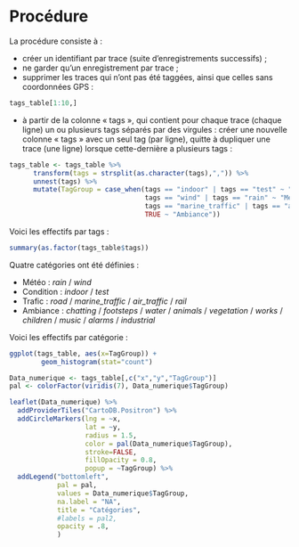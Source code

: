 # Procédure

La procédure consiste à :

  * créer un identifiant par trace (suite d'enregistrements successifs) ;
  * ne garder qu'un enregistrement par trace ;
  * supprimer les traces qui n'ont pas été taggées, ainsi que celles sans coordonnées GPS :
  
```r
tags_table[1:10,]
```
  
  * à partir de la colonne « tags », qui contient pour chaque trace (chaque ligne) un ou plusieurs tags séparés par des virgules : créer une nouvelle colonne « tags » avec un seul tag (par ligne), quitte à dupliquer une trace (une ligne) lorsque cette-dernière a plusieurs tags :
  
```r
tags_table <- tags_table %>%
      transform(tags = strsplit(as.character(tags),",")) %>%
      unnest(tags) %>%
      mutate(TagGroup = case_when(tags == "indoor" | tags == "test" ~ "Condition",
                                  tags == "wind" | tags == "rain" ~ "Meteo",
                                  tags == "marine_traffic" | tags == "air_traffic" | tags == "rail" | tags == "road" ~ "Trafic",
                                  TRUE ~ "Ambiance"))
```

Voici les effectifs par tags :

```r
summary(as.factor(tags_table$tags))
```

Quatre catégories ont été définies :

  * Météo : *rain* / *wind*
  * Condition : *indoor* / *test*
  * Trafic : *road* / *marine_traffic* / *air_traffic* / *rail*
  * Ambiance : *chatting* / *footsteps* / *water* / *animals* / *vegetation* / *works* / *children* / *music* / *alarms* / *industrial*
  
Voici les effectifs par catégorie :
```r
ggplot(tags_table, aes(x=TagGroup)) +
        geom_histogram(stat="count")
```

```r
Data_numerique <- tags_table[,c("x","y","TagGroup")]
pal <- colorFactor(viridis(7), Data_numerique$TagGroup)

leaflet(Data_numerique) %>%
  addProviderTiles("CartoDB.Positron") %>%
  addCircleMarkers(lng = ~x, 
                   lat = ~y, 
                   radius = 1.5, 
                   color = pal(Data_numerique$TagGroup),
                   stroke=FALSE,
                   fillOpacity = 0.8,
                   popup = ~TagGroup) %>%
  addLegend("bottomleft",
            pal = pal,
            values = Data_numerique$TagGroup,
            na.label = "NA",
            title = "Catégories",
            #labels = pal2,
            opacity = .8,
            )
```